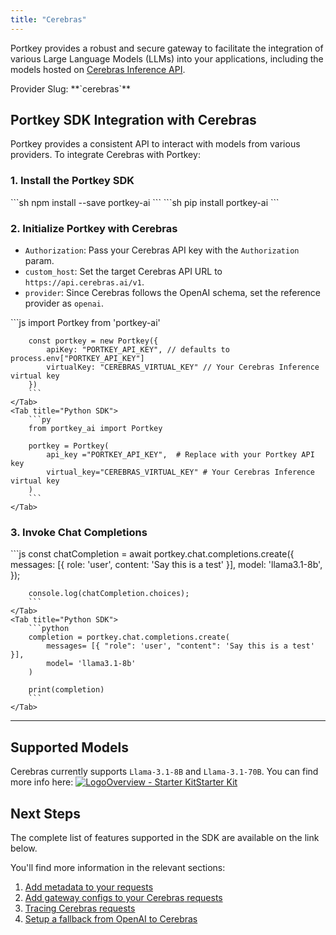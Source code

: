 ```yaml
---
title: "Cerebras"
---
```


Portkey provides a robust and secure gateway to facilitate the integration of various Large Language Models (LLMs) into your applications, including the models hosted on [Cerebras Inference API](https://cerebras.ai/inference).

<Note>
Provider Slug: **`cerebras`**
</Note>

## Portkey SDK Integration with Cerebras

Portkey provides a consistent API to interact with models from various providers. To integrate Cerebras with Portkey:

### 1\. Install the Portkey SDK
<Tabs>
    <Tab title="NodeJS">
        ```sh
        npm install --save portkey-ai
        ```
    </Tab>
    <Tab title="Python">
        ```sh
        pip install portkey-ai
        ```
    </Tab>

  </Tabs>



### 2\. Initialize Portkey with Cerebras

* `Authorization`: Pass your Cerebras API key with the `Authorization` param.
* `custom_host`: Set the target Cerebras API URL to `https://api.cerebras.ai/v1`.
* `provider`: Since Cerebras follows the OpenAI schema, set the reference provider as `openai`.
<Tabs>
    <Tab title="NodeJS SDK">
        ```js
        import Portkey from 'portkey-ai'

        const portkey = new Portkey({
            apiKey: "PORTKEY_API_KEY", // defaults to process.env["PORTKEY_API_KEY"]
            virtualKey: "CEREBRAS_VIRTUAL_KEY" // Your Cerebras Inference virtual key
        })
        ```
    </Tab>
    <Tab title="Python SDK">
        ```py
        from portkey_ai import Portkey

        portkey = Portkey(
            api_key ="PORTKEY_API_KEY",  # Replace with your Portkey API key
            virtual_key="CEREBRAS_VIRTUAL_KEY" # Your Cerebras Inference virtual key
        )
        ```
    </Tab>

  </Tabs>




### 3\. Invoke Chat Completions
<Tabs>
    <Tab title="NodeJS SDK">
        ```js
        const chatCompletion = await portkey.chat.completions.create({
            messages: [{ role: 'user', content: 'Say this is a test' }],
            model: 'llama3.1-8b',
        });

        console.log(chatCompletion.choices);
        ```
    </Tab>
    <Tab title="Python SDK">
        ```python
        completion = portkey.chat.completions.create(
            messages= [{ "role": 'user', "content": 'Say this is a test' }],
            model= 'llama3.1-8b'
        )

        print(completion)
        ```
    </Tab>

  </Tabs>

---

## Supported Models

Cerebras currently supports `Llama-3.1-8B` and `Llama-3.1-70B`. You can find more info here:
<Info>
[![Logo](/images/llms/apple-touch-icon.png)Overview - Starter KitStarter Kit](https://inference-docs.cerebras.ai/introduction)
</Info>
## Next Steps

The complete list of features supported in the SDK are available on the link below.

<Card title="SDK" href="/docs/api-reference/portkey-sdk-client">
</Card>

You'll find more information in the relevant sections:

1. [Add metadata to your requests](/docs/product/observability/metadata)
2. [Add gateway configs to your Cerebras](/docs/product/ai-gateway/configs)[ requests](/docs/product/ai-gateway/configs)
3. [Tracing Cerebras requests](/docs/product/observability/traces)
4. [Setup a fallback from OpenAI to Cerebras](/docs/product/ai-gateway/fallbacks)
